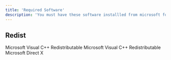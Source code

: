 ```yaml
---
title: 'Required Software'
description: 'You must have these software installled from microsoft for hysteria to work'
---
```


## Redist

<CardGroup>

<Card title="Redist x84" icon="file" href="https://aka.ms/vs/17/release/vc_redist.x86.exe">
Microsoft Visual C++ Redistributable
</Card>

<Card title="Redist x64" icon="file" href="https://aka.ms/vs/17/release/vc_redist.x64.exe">
Microsoft Visual C++ Redistributable
</Card>

</CardGroup>


<Card title="DirectX End-User Runtime" icon="file" href="https://www.microsoft.com/en-us/download/details.aspx?id=35">
    Microsoft Direct X
</Card>
